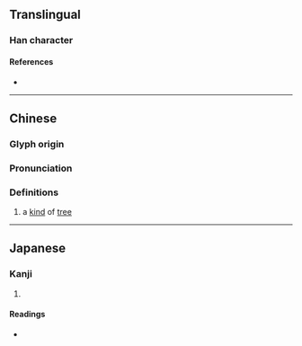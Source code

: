 {{character info}}
==Translingual==

===Han character===
{{Han char|rn=75|rad=木|as=09|sn=13|four=41946|canj=DOMK|ids=⿰木便}}

====References====
* {{Han ref|kx=0540.240|dkj=15165|dj=0928.090|hdz=21251.090|uh=6969|ud=26985|bh=DDE1|bd=56801}}

----

==Chinese==
{{zh-forms}}

===Glyph origin===
{{Han etym}}

===Pronunciation===
{{zh-pron
|m=pián
|c=pin4
|mc=y
|oc=y
|ma=
|cat=n
}}

===Definitions===
{{zh-hanzi}}

# {{lb|zh|archaic}} a [[kind]] of [[tree]]

----

==Japanese==

===Kanji===
{{ja-kanji|grade=|rs=木09}}

# {{rfdef|ja|sort=木09}}

====Readings====
* {{ja-readings|on=[[へん]] (hen), [[べん]] (ben)|kun=}}